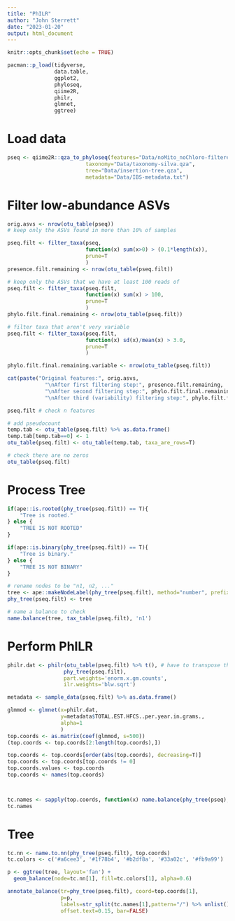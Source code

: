 ```yaml
---
title: "PhILR"
author: "John Sterrett"
date: "2023-01-20"
output: html_document
---
```


```r
knitr::opts_chunk$set(echo = TRUE)

pacman::p_load(tidyverse,
               data.table,
               ggplot2,
               phyloseq,
               qiime2R,
               philr,
               glmnet,
               ggtree)
```

# Load data
```r
pseq <- qiime2R::qza_to_phyloseq(features="Data/noMito_noChloro-filtered-table.qza",
                         taxonomy="Data/taxonomy-silva.qza",
                         tree="Data/insertion-tree.qza",
                         metadata="Data/IBS-metadata.txt")

```

# Filter low-abundance ASVs
```r
orig.asvs <- nrow(otu_table(pseq))
# keep only the ASVs found in more than 10% of samples

pseq.filt <- filter_taxa(pseq, 
                         function(x) sum(x>0) > (0.1*length(x)), 
                         prune=T
                         )
presence.filt.remaining <- nrow(otu_table(pseq.filt))

# keep only the ASVs that we have at least 100 reads of
pseq.filt <- filter_taxa(pseq.filt, 
                         function(x) sum(x) > 100, 
                         prune=T
                         )
phylo.filt.final.remaining <- nrow(otu_table(pseq.filt))

# filter taxa that aren't very variable
pseq.filt <- filter_taxa(pseq.filt, 
                         function(x) sd(x)/mean(x) > 3.0, 
                         prune=T
                         )

phylo.filt.final.remaining.variable <- nrow(otu_table(pseq.filt))

cat(paste("Original features:", orig.asvs,
            "\nAfter first filtering step:", presence.filt.remaining,
            "\nAfter second filtering step:", phylo.filt.final.remaining,
            "\nAfter third (variability) filtering step:", phylo.filt.final.remaining.variable))

pseq.filt # check n features

# add pseudocount
temp.tab <- otu_table(pseq.filt) %>% as.data.frame()
temp.tab[temp.tab==0] <- 1
otu_table(pseq.filt) <- otu_table(temp.tab, taxa_are_rows=T)

# check there are no zeros
otu_table(pseq.filt)
```

# Process Tree
```r
if(ape::is.rooted(phy_tree(pseq.filt)) == T){
    "Tree is rooted."
} else {
    "TREE IS NOT ROOTED"
}

if(ape::is.binary(phy_tree(pseq.filt)) == T){
    "Tree is binary."
} else {
    "TREE IS NOT BINARY"
}

# rename nodes to be "n1, n2, ..."
tree <- ape::makeNodeLabel(phy_tree(pseq.filt), method="number", prefix='n')
phy_tree(pseq.filt) <- tree

# name a balance to check
name.balance(tree, tax_table(pseq.filt), 'n1')

```

# Perform PhILR
```r
philr.dat <- philr(otu_table(pseq.filt) %>% t(), # have to transpose the otu table
                  phy_tree(pseq.filt),
                  part.weights='enorm.x.gm.counts', 
                  ilr.weights='blw.sqrt')

metadata <- sample_data(pseq.filt) %>% as.data.frame()

glmmod <- glmnet(x=philr.dat,
                 y=metadata$TOTAL.EST.HFCS..per.year.in.grams.,
                 alpha=1
                 )
top.coords <- as.matrix(coef(glmmod, s=500))
(top.coords <- top.coords[2:length(top.coords),])

top.coords <- top.coords[order(abs(top.coords), decreasing=T)]
top.coords <- top.coords[top.coords != 0]
top.coords.values <- top.coords
top.coords <- names(top.coords)



tc.names <- sapply(top.coords, function(x) name.balance(phy_tree(pseq), tax_table(pseq), x))
tc.names
```

# Tree
```r
tc.nn <- name.to.nn(phy_tree(pseq.filt), top.coords)
tc.colors <- c('#a6cee3', '#1f78b4', '#b2df8a', '#33a02c', '#fb9a99')

p <- ggtree(tree, layout='fan') +
  geom_balance(node=tc.nn[1], fill=tc.colors[1], alpha=0.6)

annotate_balance(tr=phy_tree(pseq.filt), coord=top.coords[1], 
                 p=p, 
                 labels=str_split(tc.names[1],pattern="/") %>% unlist(),
                 offset.text=0.15, bar=FALSE)

```